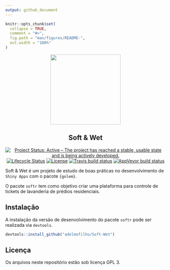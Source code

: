 ```yaml
---
output: github_document
---
```


<!-- README.md is generated from README.Rmd. Please edit that file -->

```r
knitr::opts_chunk$set(
  collapse = TRUE,
  comment = "#>",
  fig.path = "man/figures/README-",
  out.width = "100%"
)
```

<p align="center"><img src="https://vignette.wikia.nocookie.net/jjba/images/0/08/Soft%26Wet_ASB.jpg/revision/latest?cb=20151119231639" align="center" height=220/>
</p>

<h2 align="center">Soft & Wet</h2>

<!-- badges: start -->
<p align="center">
<a href="http://www.repostatus.org/#active"><img alt="Project Status: Active – The project has reached a stable, usable state and is being actively developed." src="https://www.repostatus.org/badges/latest/active.svg"></a>
<a href="https://www.tidyverse.org/lifecycle/#experimental"><img alt="Lifecycle Status" src="https://img.shields.io/badge/lifecycle-experimental-orange.svg"></a>
<a href="https://www.gnu.org/licenses/gpl-3.0"><img alt="License" src="https://img.shields.io/badge/License-GPLv3-blue.svg"></a>
<a href="https://travis-ci.org/adelmofilho/Soft-Wet"><img alt="Travis build status" src="https://travis-ci.org/adelmofilho/Soft-Wet.svg?branch=master"></a>
<a href="https://ci.appveyor.com/project/adelmofilho/Soft-Wet"><img alt="AppVeyor build status" src="https://ci.appveyor.com/api/projects/status/github/adelmofilho/Soft-Wet?branch=master&svg=true"></a>
</p>
<!-- badges: end -->

Soft & Wet é um projeto de estudo de boas práticas no desenvolvimento de `Shiny Apps` com o pacote `{golem}`.

O pacote `softr` tem como objetivo criar uma plataforma para controle de tickets de lavanderia de prédios residenciais.

## Instalação

A instalação da versão de desenvolvimento do pacote `softr` pode ser realizada via `devtools`.

``` r
devtools::install_github("adelmofilho/Soft-Wet")
```

## Licença

Os arquivos neste repositório estão sob licença GPL 3.